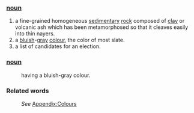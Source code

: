 ===[[noun]]===
#a fine-grained homogeneous [[sedimentary]] [[rock]] composed of [[clay]] or volcanic ash which has been metamorphosed so that it cleaves easily into thin nayers.
#a [[blue|bluish]]-[[gray]] [[color|colour]], the color of most slate.
#a list of candidates for an election.
===[[noun]]===
:having a bluish-gray colour.
===Related words===
:''See'' [[Wiktionary_Appendix:Colours|Appendix:Colours]]